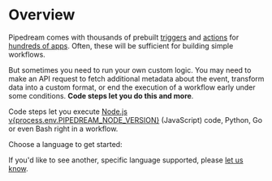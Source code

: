 
# Overview

<VideoPlayer src="https://www.youtube.com/embed/2mQgJbl8FMA" title="Creating a code step in your Pipedream workflows" />

Pipedream comes with thousands of prebuilt [triggers](/workflows/steps/triggers/) and [actions](/workflows/contributing/components#actions) for [hundreds of apps](https://pipedream.com/apps). Often, these will be sufficient for building simple workflows.

But sometimes you need to run your own custom logic. You may need to make an API request to fetch additional metadata about the event, transform data into a custom format, or end the execution of a workflow early under some conditions. **Code steps let you do this and more**.

Code steps let you execute [Node.js v{process.env.PIPEDREAM_NODE_VERSION}](https://nodejs.org/) (JavaScript) code, Python, Go or even Bash right in a workflow.

Choose a language to get started:

<div class="grid grid-cols-2">
<LanguageLink name="Node.js" link="/docs/core/workflows/code/nodejs/" icon={icons.nodejs.with_title} />
<LanguageLink name="Python" link="/docs/core/workflows/code/python" icon={icons.python.with_title} />
<LanguageLink name="Go" link="/docs/core/workflows/code/go/" icon={icons.go.with_title} />
<LanguageLink name="Bash" link="/docs/core/workflows/code/bash/" icon={icons.bash.with_title} />
</div>

If you'd like to see another, specific language supported, please [let us know](https://pipedream.com/community).
